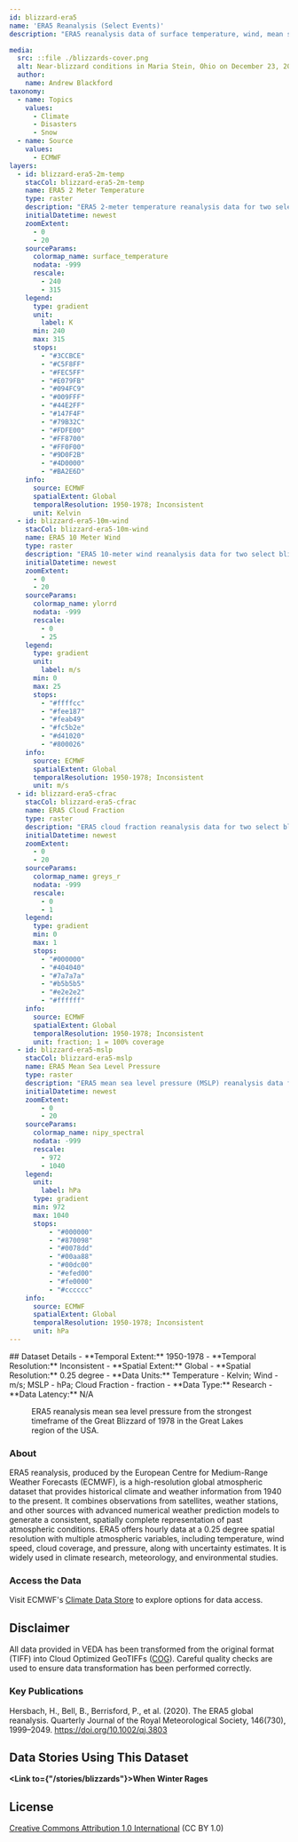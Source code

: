 ```yaml
---
id: blizzard-era5
name: 'ERA5 Reanalysis (Select Events)'
description: "ERA5 reanalysis data of surface temperature, wind, mean sea level pressure, and cloud fraction for two select blizzard events."

media:
  src: ::file ./blizzards-cover.png
  alt: Near-blizzard conditions in Maria Stein, Ohio on December 23, 2022.
  author: 
    name: Andrew Blackford
taxonomy:
  - name: Topics
    values:
      - Climate
      - Disasters
      - Snow
  - name: Source
    values:
      - ECMWF
layers:
  - id: blizzard-era5-2m-temp
    stacCol: blizzard-era5-2m-temp
    name: ERA5 2 Meter Temperature
    type: raster
    description: "ERA5 2-meter temperature reanalysis data for two select blizzards."
    initialDatetime: newest
    zoomExtent:
      - 0
      - 20
    sourceParams:
      colormap_name: surface_temperature    
      nodata: -999
      rescale:
        - 240
        - 315
    legend:
      type: gradient
      unit:
        label: K
      min: 240
      max: 315
      stops: 
        - "#3CCBCE"
        - "#C5F8FF"   
        - "#FEC5FF"   
        - "#E079FB"   
        - "#094FC9"   
        - "#009FFF"   
        - "#44E2FF"  
        - "#147F4F"   
        - "#79B32C"   
        - "#FDFE00"   
        - "#FF8700"   
        - "#FF0F00"   
        - "#9D0F2B"   
        - "#4D0000"   
        - "#BA2E6D"  
    info:
      source: ECMWF
      spatialExtent: Global
      temporalResolution: 1950-1978; Inconsistent
      unit: Kelvin
  - id: blizzard-era5-10m-wind
    stacCol: blizzard-era5-10m-wind
    name: ERA5 10 Meter Wind
    type: raster
    description: "ERA5 10-meter wind reanalysis data for two select blizzards."
    initialDatetime: newest
    zoomExtent:
      - 0
      - 20
    sourceParams:
      colormap_name: ylorrd    
      nodata: -999
      rescale:
        - 0
        - 25
    legend:
      type: gradient
      unit:
        label: m/s
      min: 0
      max: 25
      stops:
        - "#ffffcc"
        - "#fee187"
        - "#feab49"
        - "#fc5b2e"
        - "#d41020"
        - "#800026"
    info:
      source: ECMWF
      spatialExtent: Global
      temporalResolution: 1950-1978; Inconsistent
      unit: m/s
  - id: blizzard-era5-cfrac
    stacCol: blizzard-era5-cfrac
    name: ERA5 Cloud Fraction
    type: raster
    description: "ERA5 cloud fraction reanalysis data for two select blizzards."
    initialDatetime: newest
    zoomExtent:
      - 0
      - 20
    sourceParams:
      colormap_name: greys_r    
      nodata: -999
      rescale:
        - 0
        - 1
    legend:
      type: gradient
      min: 0
      max: 1
      stops:
        - "#000000"
        - "#404040"
        - "#7a7a7a"
        - "#b5b5b5"
        - "#e2e2e2"
        - "#ffffff"
    info:
      source: ECMWF
      spatialExtent: Global
      temporalResolution: 1950-1978; Inconsistent
      unit: fraction; 1 = 100% coverage
  - id: blizzard-era5-mslp
    stacCol: blizzard-era5-mslp
    name: ERA5 Mean Sea Level Pressure
    type: raster
    description: "ERA5 mean sea level pressure (MSLP) reanalysis data for two select blizzards."
    initialDatetime: newest
    zoomExtent:
        - 0
        - 20
    sourceParams:
      colormap_name: nipy_spectral    
      nodata: -999
      rescale:
        - 972
        - 1040
    legend:
      unit:
        label: hPa
      type: gradient
      min: 972
      max: 1040
      stops:
          - "#000000"
          - "#870098"
          - "#0078dd"
          - "#00aa88"
          - "#00dc00"
          - "#efed00"
          - "#fe0000"
          - "#cccccc"
    info:
      source: ECMWF
      spatialExtent: Global
      temporalResolution: 1950-1978; Inconsistent
      unit: hPa
---
```

<Block>
  <Prose>
  ## Dataset Details
  - **Temporal Extent:** 1950-1978
  - **Temporal Resolution:** Inconsistent
  - **Spatial Extent:** Global
  - **Spatial Resolution:** 0.25 degree
  - **Data Units:** Temperature - Kelvin; Wind - m/s; MSLP - hPa; Cloud Fraction - fraction 
  - **Data Type:** Research
  - **Data Latency:** N/A
  </Prose>
<Figure>
  <Map
    center={[-84, 43]}
    zoom={3.5}
    datasetId='blizzard-era5-mslp'
    layerId='blizzard-era5-mslp'
    dateTime='1978-01-26'
  />
  <Caption
    attrAuthor='NASA'
    attrUrl='https://nasa.gov/'
  >
  ERA5 reanalysis mean sea level pressure from the strongest timeframe of the Great Blizzard of 1978 in the Great Lakes region of the USA.
  </Caption>
</Figure>
</Block>

<Block>
  <Prose>

  ### About

  ERA5 reanalysis, produced by the European Centre for Medium-Range Weather Forecasts (ECMWF), is a high-resolution global atmospheric dataset that provides historical climate and weather information from 1940 to the present. It combines observations from satellites, weather stations, and other sources with advanced numerical weather prediction models to generate a consistent, spatially complete representation of past atmospheric conditions. ERA5 offers hourly data at a 0.25 degree spatial resolution with multiple atmospheric variables, including temperature, wind speed, cloud coverage, and pressure, along with uncertainty estimates. It is widely used in climate research, meteorology, and environmental studies. 
  </Prose>
</Block>

<Block>
  <Prose>
  
  ### Access the Data

  Visit ECMWF's [Climate Data Store](https://cds.climate.copernicus.eu/datasets?q=era5&kw=Variable+domain%3A+Atmosphere+%28surface%29&kw=Variable+domain%3A+Atmosphere+%28upper+air%29&kw=Variable+domain%3A+Atmosphere+%28upper+level%29&kw=Variable+domain%3A+Ocean+%28physics%29) to explore options for data access.

  </Prose>
</Block>

<Block>
  <Prose>
  
  ## Disclaimer

  All data provided in VEDA has been transformed from the original format (TIFF) into Cloud Optimized GeoTIFFs ([COG](https://www.cogeo.org)). Careful quality checks are used to ensure data transformation has been performed correctly.  
  
  </Prose>
</Block>

<Block>
  <Prose>

  ### Key Publications
  
  Hersbach, H., Bell, B., Berrisford, P., et al. (2020). The ERA5 global reanalysis. Quarterly Journal of the Royal Meteorological Society, 146(730), 1999–2049. https://doi.org/10.1002/qj.3803
  </Prose>
</Block>

<Block>
  <Prose>
  
  ## Data Stories Using This Dataset
  
  **<Link to={"/stories/blizzards"}>When Winter Rages</Link>**

  </Prose>
</Block>

<Block>
  <Prose>
  
  ## License
  
  [Creative Commons Attribution 1.0 International](https://creativecommons.org/publicdomain/zero/1.0/legalcode) (CC BY 1.0)

  </Prose>
</Block>